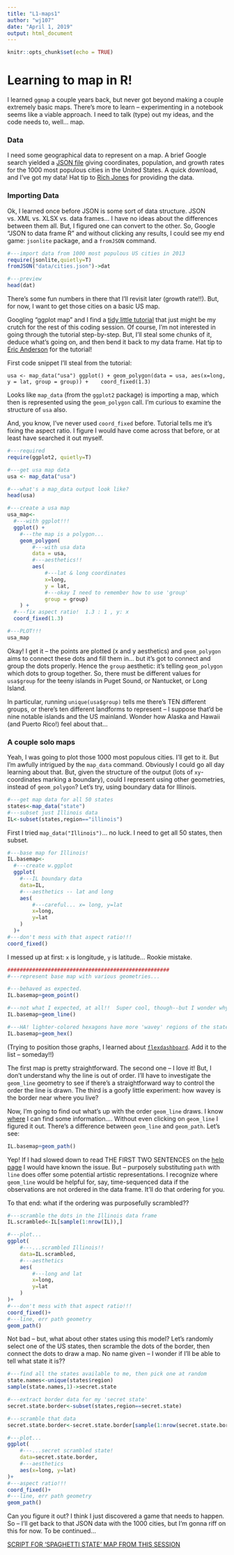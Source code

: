 ```yaml
---
title: "L1-maps1"
author: "wj107"
date: "April 1, 2019"
output: html_document
---
```


```r
knitr::opts_chunk$set(echo = TRUE)
```

# Learning to map in R!

I learned `ggmap` a couple years back, but never got beyond making a couple extremely basic maps.  There's more to learn -- experimenting in a notebook seems like a viable approach.  I need to talk (type) out my ideas, and the code needs to, well... map.

### Data

I need some geographical data to represent on a map.  A brief Google search yielded a [JSON file](https://gist.github.com/Miserlou/c5cd8364bf9b2420bb29) giving coordinates, population, and growth rates for the 1000 most populous cities in the United States.  A quick download, and I've got my data! Hat tip to [Rich Jones](https://gist.github.com/Miserlou) for providing the data.

### Importing Data

Ok, I learned once before JSON is some sort of data structure.  JSON vs. XML vs. XLSX vs. data frames... I have no ideas about the differences between them all.  But, I figured one can convert to the other.  So, Google "JSON to data frame R" and without clicking any results, I could see my end game: `jsonlite` package, and a `fromJSON` command.

```r
#---import data from 1000 most populous US cities in 2013
require(jsonlite,quietly=T)
fromJSON("data/cities.json")->dat

#---preview
head(dat)
```

There's some fun numbers in there that I'll revisit later (growth rate!!).  But, for now, I want to get those cities on a basic US map.

Googling "ggplot map" and I find a [tidy little tutorial](https://eriqande.github.io/rep-res-web/lectures/making-maps-with-R.html) that just might be my crutch for the rest of this coding session.  Of course, I'm not interested in going through the tutorial step-by-step.  But, I'll steal some chunks of it, deduce what's going on, and then bend it back to my data frame.  Hat tip to [Eric Anderson](https://eriqande.github.io) for the tutorial!

First code snippet I'll steal from the tutorial:

`usa <- map_data("usa")
ggplot() + geom_polygon(data = usa, aes(x=long, y = lat, group = group)) + 
  coord_fixed(1.3)`
  
Looks like `map_data` (from the `ggplot2` package) is importing a map, which then is represented using the `geom_polygon` call.  I'm curious to examine the structure of `usa` also.  

And, you know, I've never used `coord_fixed` before.  Tutorial tells me it's fixing the aspect ratio.  I figure I would have come across that before, or at least have searched it out myself.

```r

#---required
require(ggplot2, quietly=T)

#---get usa map data
usa <- map_data("usa")

#---what's a map_data output look like?
head(usa)

#---create a usa map
usa_map<-
  #---with ggplot!!!
  ggplot() +
    #---the map is a polygon...
    geom_polygon(
        #---with usa data
        data = usa, 
        #---aesthetics!!
        aes(
            #---lat & long coordinates
            x=long, 
            y = lat, 
            #---okay I need to remember how to use 'group'
            group = group)
    ) + 
  #---fix aspect ratio!  1.3 : 1 , y: x
  coord_fixed(1.3)

#---PLOT!!!
usa_map

```

Okay!  I get it -- the points are plotted (x and y aesthetics) and `geom_polygon` aims to connect these dots and fill them in... but it's got to connect and group the dots properly.  Hence the `group` aesthetic:  it's telling `geom_polygon` which dots to group together.  So, there must be different values for `usa$group` for the teeny islands in Puget Sound, or Nantucket, or Long Island.

In particular, running `unique(usa$group)` tells me there's TEN different groups, or there's ten different landforms to represent -- I suppose that'd be nine notable islands and the US mainland.  Wonder how Alaska and Hawaii (and Puerto Rico!) feel about that...

### A couple solo maps

Yeah, I was going to plot those 1000 most populous cities.  I'll get to it.  But I'm awfully intrigued by the `map_data` command.  Obviously I could go all day learning about that.  But, given the structure of the output (lots of `xy`-coordinates marking a boundary), could I represent using other geometries, instead of `geom_polygon`?  Let's try, using boundary data for Illinois.

```r
#---get map data for all 50 states
states<-map_data("state")
#---subset just Illinois data
IL<-subset(states,region=="illinois")

```

First I tried `map_data("Illinois")`... no luck.  I need to get all 50 states, then subset.

```r

#---base map for Illinois!
IL.basemap<-
  #---create w.ggplot
  ggplot(
    #---IL boundary data
    data=IL,
    #---aesthetics -- lat and long
    aes(
        #---careful... x= long, y=lat
        x=long,
        y=lat
    )
  )+
#---don't mess with that aspect ratio!!!
coord_fixed()

```

I messed up at first: `x` is longitude, `y` is latitude...  Rookie mistake.

``` r

####################################################
#---represent base map with various geometries...

#---behaved as expected.
IL.basemap+geom_point()

#---not what I expected, at all!!  Super cool, though--but I wonder why it's doing that.
IL.basemap+geom_line()

#---HA! lighter-colored hexagons have more 'wavey' regions of the state border.  
IL.basemap+geom_hex()

```

(Trying to position those graphs, I learned about [`flexdashboard`](https://bookdown.org/yihui/rmarkdown/layout.html).  Add it to the list -- someday!!)

The first map is pretty straightforward.  The second one -- I love it!  But, I don't understand why the line is out of order.  I'll have to investigate the `geom_line` geometry to see if there's a straightforward way to control the order the line is drawn.  The third is a goofy little experiment:  how wavey is the border near where you live?  

Now, I'm going to find out what's up with the order `geom_line` draws.  I know [where](https://ggplot2.tidyverse.org/reference/index.html#section-layer-geoms) I can find some information.... Without even clicking on `geom_line` I figured it out.  There's a difference between `geom_line` and `geom_path`.  Let's see:

```r

IL.basemap+geom_path()

```

Yep!  If I had slowed down to read THE FIRST TWO SENTENCES on the [help page](https://ggplot2.tidyverse.org/reference/geom_path.html) I would have known the issue.  But -- purposely substituting `path` with `line` does offer some potential artistic representations.  I recognize where `geom_line` would be helpful for, say, time-sequenced data if the observations are not ordered in the data frame.  It'll do that ordering for you.

To that end:  what if the ordering was purposefully scrambled??

```r

#---scramble the dots in the Illinois data frame
IL.scrambled<-IL[sample(1:nrow(IL)),]

#---plot...
ggplot(
    #---...scrambled Illinois!!
    data=IL.scrambled,
    #---aesthetics
    aes(
        #---long and lat
        x=long,
        y=lat
    )
)+
#---don't mess with that aspect ratio!!!
coord_fixed()+
#---line, err path geometry
geom_path()
```

Not bad -- but, what about other states using this model?  Let's randomly select one of the US states, then scramble the dots of the border, then connect the dots to draw a map.  No name given -- I wonder if I'll be able to tell what state it is??

```r

#---find all the states available to me, then pick one at random
state.names<-unique(states$region)
sample(state.names,1)->secret.state

#---extract border data for my 'secret state'
secret.state.border<-subset(states,region==secret.state)

#---scramble that data
secret.state.border<-secret.state.border[sample(1:nrow(secret.state.border)),]

#---plot...
ggplot(
    #---...secret scrambled state!
    data=secret.state.border,
    #---aesthetics
    aes(x=long, y=lat)
)+
#---aspect ratio!!!
coord_fixed()+
#---line, err path geometry
geom_path()

```

Can you figure it out?  I think I just discovered a game that needs to happen.  So -- I'll get back to that JSON data with the 1000 cities, but I'm gonna riff on this for now.  To be continued...

[SCRIPT FOR 'SPAGHETTI STATE' MAP FROM THIS SESSION](https://github.com/wj107/Learning/scripts/L1-spaghetti_state.R)
